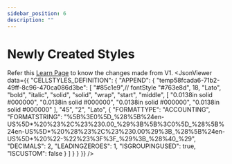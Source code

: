 ```yaml
---
sidebar_position: 6
description: ""
---
```



# Newly Created Styles

<Tabs>
<TabItem value="cellStyle" label="Cell Styles Definition" default>

Refer this [Learn Page](https://learn.zoho.com/portal/zohocorp/knowledge/manual/response-versioning/article/v2-response) to know the changes made from V1.
<JsonViewer data={{
    "CELLSTYLES_DEFINITION": {
    "APPEND": {
        "temp58fcada6-71b2-49ff-8c96-470ca086d3be": [
            "#85c1e9",// fontStyle
            "#763e8d",
            18,
            "Lato",
            "bold",
            "italic",
            "solid",
            "solid",
            "wrap",
            "start",
            "middle",
            [
                "0.0138in solid #000000",
                "0.0138in solid #000000",
                "0.0138in solid #000000",
                "0.0138in solid #000000"
            ],
            "45",
            "2",
            "Lato",
            {
                "FORMATTYPE": "ACCOUNTING",
                "FORMATSTRING": "%5B%3E0%5D_%28%5B%24en-US%5D*%20%23%2C%23%230.00_%29%3B%5B%3C0%5D_%28%5B%24en-US%5D*%20%28%23%2C%23%230.00%29%3B_%28%5B%24en-US%5D*%20%22-%22%23%3F%3F_%29%3B_%28%40_%29",
                "DECIMALS": 2,
                "LEADINGZEROES": 1,
                "ISGROUPINGUSED": true,
                "ISCUSTOM": false
            }
        ]
    }
}
}} />
</TabItem>

<!-- <TabItem value="columnHeader" label="Column Headers Definition">

<JsonViewer data={{
    "COLUMN_HEADERS_DEFINITION": {
    "APPEND": {
        "tempcfc5e379-81e0-47fd-9cb1-ca66325d20eb": 204
    }
}
}} />
</TabItem>

<TabItem value="rowHeaders" label="Row Headers Definition">

<JsonViewer data={{
    "ROW_HEADERS_DEFINITION": {
    "APPEND": {
        "tempebecdf8c-92a3-44bd-a151-3c020aea4b98": 40
    }
}
}} />
</TabItem>

<TabItem value="textStyle" label="Text Styles Definition">

<JsonViewer data={{
    "TEXT_STYLES_DEFINTION": {
    "APPEND": {
        "temp1b3923b7-be16-4a57-b384-1b6d74984e32": [
            "#e31414",
            "16pt",
            "",
            "bold",
            "italic",
            "solid",
            "solid"
        ]
    }
}
}} />
</TabItem> -->
</Tabs>